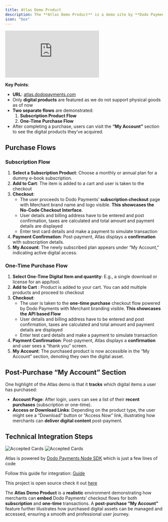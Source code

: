 ```yaml
---
title: Atlas Demo Product
description: The **Atlas Demo Product** is a demo site by **Dodo Payments** that showcases how **digital products** (like software licenses, digital downloads, or online memberships) can be sold using our **checkout** solution. Merchants can see both **subscription** and **one-time purchase** flows in action.
icon: "box"
---
```


<iframe 
    className="w-full aspect-video rounded-md" 
    src="https://www.youtube.com/embed/eOiH_qL_5oI"
    title="Atlas Demo Product | Dodo Payments"
    frameBorder="0"
    allow="accelerometer; autoplay; clipboard-write; encrypted-media; gyroscope; picture-in-picture"
    allowFullScreen
></iframe>

**Key Points**:

- **URL**: [atlas.dodopayments.com](https://atlas.dodopayments.com/)
- Only **digital products** are featured as we do not support physical goods as of now
- **Two separate flows** are demonstrated:
    1. **Subscription Product Flow**
    2. **One-Time Purchase Flow**
- After completing a purchase, users can visit the **“My Account”** section to see the digital products they’ve acquired.

## **Purchase Flows**

### **Subscription Flow**

1. **Select a Subscription Product**: Choose a monthly or annual plan for a dummy e-book subscription. 
2. **Add to Cart**: The item is added to a cart and user is taken to the checkout
3. **Checkout**:
    - The user proceeds to Dodo Payments’ **subscription checkout** page with Merchant brand name and logo visible. **This showcases the No-Code Checkout Interface**.
    - User details and billing address have to be entered and post confirmation, taxes are calculated and total amount and payment details are displayed
    - Enter test card details and make a payment to simulate transaction
4. **Payment Confirmation**: Post-payment, Atlas displays a **confirmation** with subscription details.
5. **My Account**: The newly subscribed plan appears under “My Account,” indicating active digital access.

### **One-Time Purchase Flow**

1. **Select One-Time Digital Item and quantity**: E.g., a single download or license for an app/tool.
2. **Add to Cart** : Product is added to your cart. You can add multiple products and proceed to checkout 
3. **Checkout**:
    - The user is taken to the **one-time purchase** checkout flow powered by Dodo Payments with Merchant branding visible. **This showcases the API based Flow**
    - User details and billing address have to be entered and post confirmation, taxes are calculated and total amount and payment details are displayed
    - Enter test card details and make a payment to simulate transaction
4. **Payment Confirmation**: Post-payment, Atlas displays a **confirmation** and user sees a “thank you” screen.
5. **My Account**: The purchased product is now accessible in the “My Account” section, denoting they own the digital asset.

## **Post-Purchase “My Account” Section**

One highlight of the Atlas demo is that it **tracks** which digital items a user has purchased:

- **Account Page**: After login, users can see a list of their **recent purchases** (subscription or one-time).
- **Access or Download Links**: Depending on the product type, the user might see a “Download” button or “Access Now” link, illustrating how merchants can **deliver digital content** post-payment.

## **Technical Integration Steps**
<Frame>
  <img alt="Accepted Cards" src="/images/atlas/static-link.png" />
</Frame>
<Frame>
  <img alt="Accepted Cards" src="/images/atlas/dynamic-link.png" />
</Frame>

Atlas is powered by [Dodo Payments Node SDK](https://github.com/dodopayments/dodopayments-node.git) which is just a few lines of code

Follow this guide for integration: [Guide](/api-reference/integration-guide)

This project is open source check it out [here](https://github.com/dodopayments/dodo-checkout-demo.git) 


The **Atlas Demo Product** is a **realistic** environment demonstrating how merchants can **embed** Dodo Payments’ checkout flows for both **subscription** and **one-time** transactions. A **post-purchase “My Account”** feature further illustrates how purchased digital assets can be managed and accessed, ensuring a smooth and professional user journey.